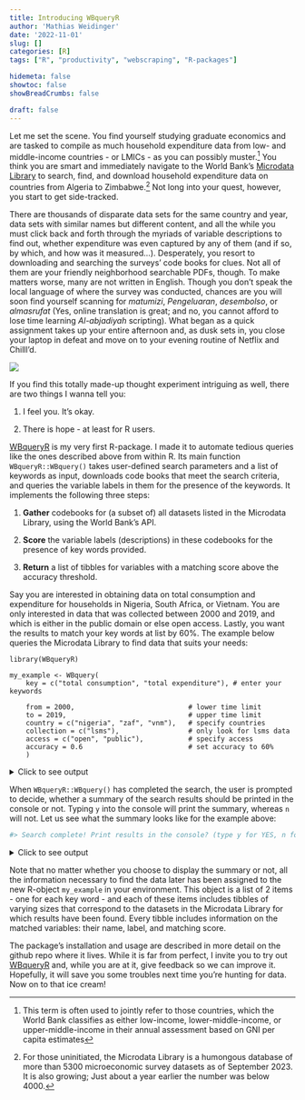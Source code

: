 ```yaml
---
title: Introducing WBqueryR
author: 'Mathias Weidinger'
date: '2022-11-01'
slug: []
categories: [R]
tags: ["R", "productivity", "webscraping", "R-packages"]

hidemeta: false
showtoc: false
showBreadCrumbs: false

draft: false
---
```


Let me set the scene. You find yourself studying graduate economics and are tasked to compile as much household expenditure data from low- and middle-income countries - or LMICs - as you can possibly muster.^[This term is often used to jointly refer to those countries, which the World Bank classifies as either low-income, lower-middle-income, or upper-middle-income in their annual assessment based on GNI per capita estimates] You think you are smart and immediately navigate to the World Bank's [Microdata Library](https://microdata.worldbank.org/index.php/home) to search, find, and download household expenditure data on countries from Algeria to Zimbabwe.^[For those uninitiated, the Microdata Library is a humongous database of more than 5300 microeconomic survey datasets as of September 2023. It is also growing; Just about a year earlier the number was below 4000.] Not long into your quest, however, you start to get side-tracked. 

There are thousands of disparate data sets for the same country and year, data sets with similar names but different content, and all the while you must click back and forth through the myriads of variable descriptions to find out, whether expenditure was even captured by any of them (and if so, by which, and how was it measured...). Desperately, you resort to downloading and searching the surveys' code books for clues. Not all of them are your friendly neighborhood searchable PDFs, though. To make matters worse, many are not written in English. Though you don't speak the local language of where the survey was conducted, chances are you will soon find yourself scanning for *matumizi*, *Pengeluaran*, *desembolso*, or *almasrufat* (Yes, online translation is great; and no, you cannot afford to lose time learning *Al-abjadiyah* scripting). What began as a quick assignment takes up your entire afternoon and, as dusk sets in, you close your laptop in defeat and move on to your evening routine of Netflix and Chilll'd.

![](https://www.benandjerrys.ca/files/live/sites/systemsite/files/flavors/products/ca/pints/open-closed-pints/can-eng-non-dairy-netflix-category-open.png)

If you find this totally made-up thought experiment intriguing as well, there are two things I wanna tell you:

1. I feel you. It's okay.

2. There is hope - at least for R users.

[WBqueryR](https://github.com/mathiasweidinger/WBqueryR) is my very first R-package. I made it to automate tedious queries like the ones described above from within R. Its main function `WBqueryR::WBquery()` takes user-defined search parameters and a list of keywords as input, downloads code books that meet the search criteria, and queries the variable labels in them for the presence of the keywords. It implements the following three steps:

1. **Gather** codebooks for (a subset of) all datasets listed in the Microdata Library, using the World Bank's API.

2. **Score** the variable labels (descriptions) in these codebooks for the presence of key words provided.

3. **Return** a list of tibbles for variables with a matching score above the accuracy threshold.

Say you are interested in obtaining data on total consumption and expenditure for households in Nigeria, South Africa, or Vietnam. You are only interested in data that was collected between 2000 and 2019, and which is either in the public domain or else open access. Lastly, you want the results to match your key words at list by 60%. The example below queries the Microdata Library to find data that suits your needs:

```
library(WBqueryR)

my_example <- WBquery(
    key = c("total consumption", "total expenditure"), # enter your keywords
    
    from = 2000,                            # lower time limit
    to = 2019,                              # upper time limit
    country = c("nigeria", "zaf", "vnm"),   # specify countries
    collection = c("lsms"),                 # only look for lsms data
    access = c("open", "public"),           # specify access
    accuracy = 0.6                          # set accuracy to 60%
    )
```

<details>

<summary>Click to see output</summary>

``` r
#> gathering codebooks...
#> scoring for key word 1/2 (total consumption)...
#> scoring for key word 2/2 (total expenditure)...
#> Search complete! Print results in the console? (type y for YES, n for NO):
```

</details>

When `WBqueryR::WBquery()` has completed the search, the user is prompted to decide, whether a summary of the search results should be printed in the console or not.
Typing `y` into the console will print the summary, whereas `n` will not. Let us see what the summary looks like for the example above:

``` r
#> Search complete! Print results in the console? (type y for YES, n for NO):y
```

<details>

<summary>Click to see output</summary>

``` r
   
#> 5 result(s) for --total consumption-- in 2 library item(s):
#>    NGA_2018_GHSP-W4_v03_M
#>        s7bq2b (CONSUMPTION UNIT) - 67% match
#>        s7bq2b_os (OTHER CONSUMPTION UNIT) - 63% match
#>        s7bq2c (CONSUMPTION SIZE) - 61% match
#>    
#>    NGA_2015_GHSP-W3_v02_M
#>        totcons (Total consumption per capita) - 61% match
#>        totcons (Total consumption per capita) - 61% match
#>    
#>   
#> 3 result(s) for --total expenditure-- in 2 library item(s):
#>    NGA_2012_GHSP-W2_v02_M
#>        s2q19i (AGGREGATE EXPENDITURE) - 60% match
#>    
#>    NGA_2010_GHSP-W1_v03_M
#>        s2aq23i (aggregate expenditure) - 61% match
#>        s2bq14i (aggregate expenditure) - 61% match
```

</details>

Note that no matter whether you choose to display the summary or not, all the information necessary to find the data later has been assigned to the new R-object `my_example` in your environment. This object is a list of 2 items - one for each key word - and each of these items includes tibbles of varying sizes that correspond to the datasets in the Microdata Library for which results have been found. Every tibble includes information on the matched variables: their name, label, and matching score.

The package's installation and usage are described in more detail on the github repo where it lives. While it is far from perfect, I invite you to try out [WBqueryR](https://github.com/mathiasweidinger/WBqueryR) and, while you are at it, give feedback so we can improve it. Hopefully, it will save you some troubles next time you're hunting for data. Now on to that ice cream!